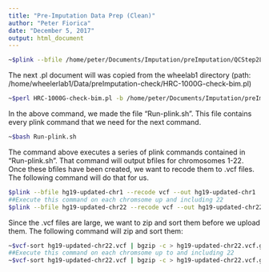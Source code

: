 ```yaml
---
title: "Pre-Imputation Data Prep (Clean)"
author: "Peter Fiorica"
date: "December 5, 2017"
output: html_document
---
```


```bash
~$plink --bfile /home/peter/Documents/Imputation/preImputation/QCStep2Liftover/hg19 --freq --out newfreq

```

The next .pl document will was copied from the wheelab1 directory (path: /home/wheelerlab1/Data/preImputation-check/HRC-1000G-check-bim.pl)
```bash
~$perl HRC-1000G-check-bim.pl -b /home/peter/Documents/Imputation/preImputation/QCStep2Liftover/hg19.bim -f newfreq.frq -r /home/wheelerlab1/Data/preImputation-check/all.caapa.sorted.txt -h
```
In the above command, we made the file "Run-plink.sh". This file contains every plink command that we need for the next command.
```bash
~$bash Run-plink.sh
```
The command above executes a series of plink commands contained in "Run-plink.sh".  That command will output bfiles for chromosomes 1-22.  Once these bfiles have been created, we want to recode them to .vcf files.  The following command will do that for us.
```bash
$plink --bfile hg19-updated-chr1 --recode vcf --out hg19-updated-chr1
##Execute this command on each chromsome up and including 22
$plink --bfile hg19-updated-chr22 --recode vcf --out hg19-updated-chr22
```
Since the .vcf files are large, we want to zip and sort them before we upload them.  The following command will zip and sort them:
```bash
~$vcf-sort hg19-updated-chr22.vcf | bgzip -c > hg19-updated-chr22.vcf.gz
##Execute this command on each chromsome up to and including 22
~$vcf-sort hg19-updated-chr22.vcf | bgzip -c > hg19-updated-chr22.vcf.gz
```
